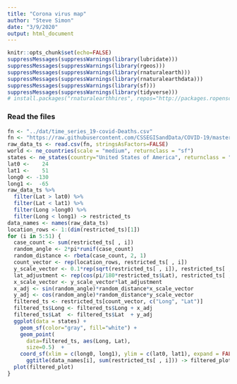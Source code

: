 ```yaml
---
title: "Corona virus map"
author: "Steve Simon"
date: "3/9/2020"
output: html_document
---
```


```r
knitr::opts_chunk$set(echo=FALSE)
suppressMessages(suppressWarnings(library(lubridate)))
suppressMessages(suppressWarnings(library(rgeos)))
suppressMessages(suppressWarnings(library(rnaturalearth)))
suppressMessages(suppressWarnings(library(rnaturalearthdata)))
suppressMessages(suppressWarnings(library(sf)))
suppressMessages(suppressWarnings(library(tidyverse)))
# install.packages("rnaturalearthhires", repos="http://packages.ropensci.org", type="source")
```

### Read the files


```r
fn <- "../dat/time_series_19-covid-Deaths.csv"
fn <- "https://raw.githubusercontent.com/CSSEGISandData/COVID-19/master/csse_covid_19_data/csse_covid_19_time_series/time_series_19-covid-Confirmed.csv"
raw_data_ts <- read.csv(fn, stringsAsFactors=FALSE)
world <- ne_countries(scale = "medium", returnclass = "sf")
states <- ne_states(country="United States of America", returnclass = "sf")
lat0 <-    24
lat1 <-    51
long0 <- -130
long1 <-  -65
raw_data_ts %>%
  filter(Lat > lat0) %>%
  filter(Lat < lat1) %>%
  filter(Long >long0) %>%
  filter(Long < long1) -> restricted_ts
data_names <- names(raw_data_ts)
location_rows <- 1:(dim(restricted_ts)[1])
for (i in 5:51) {
  case_count <- sum(restricted_ts[ , i])
  random_angle <- 2*pi*runif(case_count)
  random_distance <- rbeta(case_count, 2, 1)
  count_vector <- rep(location_rows, restricted_ts[ , i])
  y_scale_vector <- 0.1*rep(sqrt(restricted_ts[ , i]), restricted_ts[ , i])
  lat_adjustment <- rep(cos(pi/180*restricted_ts$Lat), restricted_ts[ , i])
  x_scale_vector <- y_scale_vector*lat_adjustment
  x_adj <- sin(random_angle)*random_distance*x_scale_vector
  y_adj <- cos(random_angle)*random_distance*y_scale_vector
  filtered_ts <- restricted_ts[count_vector, c("Long", "Lat")] 
  filtered_ts$Long <- filtered_ts$Long + x_adj
  filtered_ts$Lat  <- filtered_ts$Lat  + y_adj
  ggplot(data = states) +
    geom_sf(color="gray", fill="white") +
    geom_point(
      data=filtered_ts, aes(Long, Lat),
      size=0.5)  +
    coord_sf(xlim = c(long0, long1), ylim = c(lat0, lat1), expand = FALSE) +
      ggtitle(data_names[i], sum(restricted_ts[ , i])) -> filtered_plot
  plot(filtered_plot)
}
```
